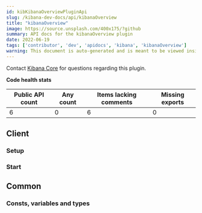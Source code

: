 ```yaml
---
id: kibKibanaOverviewPluginApi
slug: /kibana-dev-docs/api/kibanaOverview
title: "kibanaOverview"
image: https://source.unsplash.com/400x175/?github
summary: API docs for the kibanaOverview plugin
date: 2022-06-19
tags: ['contributor', 'dev', 'apidocs', 'kibana', 'kibanaOverview']
warning: This document is auto-generated and is meant to be viewed inside our experimental, new docs system. Reach out in #docs-engineering for more info.
---
```




Contact [Kibana Core](https://github.com/orgs/elastic/teams/kibana-core) for questions regarding this plugin.

**Code health stats**

| Public API count  | Any count | Items lacking comments | Missing exports |
|-------------------|-----------|------------------------|-----------------|
| 6 | 0 | 6 | 0 |

## Client

### Setup
<DocDefinitionList data={[kibanaOverviewObj.client.setup]}/>

### Start
<DocDefinitionList data={[kibanaOverviewObj.client.start]}/>

## Common

### Consts, variables and types
<DocDefinitionList data={kibanaOverviewObj.common.misc}/>

